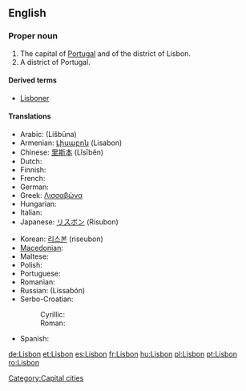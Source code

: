 {{wikipedia}}
==English==

===Proper noun===
{{en-proper noun}}

# The capital of [[Portugal]] and of the district of Lisbon.
# A district of Portugal.

====Derived terms====
*[[Lisboner]]

====Translations====
{{trans-top|capital of Portugal}}
* Arabic: {{Arab|[[لشبونة]]}} (Lišbūna) {{f}}
* Armenian: [[Լիսաբոն]] (Lisabon)
* Chinese: [[里斯本]] (Lǐsīběn)
* Dutch: {{t-|nl|Lissabon}}
* Finnish: {{t+|fi|Lissabon}}
* French: {{t+|fr|Lisbonne|f}}
* German: {{t+|de|Lissabon|n}}
* Greek: [[Λισσαβώνα]]
* Hungarian: {{t+|hu|Lisszabon}}
* Italian: {{t-|it|Lisbona|f}}
* Japanese: [[リスボン]] (Risubon)
{{trans-mid}}
* Korean: [[리스본]] (riseubon)
* [[Macedonian]]: {{t|mk|Лисабон|m|tr=Lísabon|sc=Cyrl|xs=Macedonian}}
* Maltese: {{t-|mt|Lisbona|xs=Maltese}}
* Polish: {{t+|pl|Lizbona|f}}
* Portuguese: {{t+|pt|Lisboa|f}}
* Romanian: {{t+|ro|Lisabona}}
* Russian: {{t|ru|Лиссабон|m|sc=Cyrl}} (Lissabón)
* Serbo-Croatian:
*: Cyrillic: {{tø|sh|Лисабон|m|sc=Cyrl|xs=Serbo-Croatian}}
*: Roman: {{tø|sh|Lisabon|m|xs=Serbo-Croatian}}
* Spanish: {{t+|es|Lisboa|f}}
{{trans-bottom}}

[[Category:Capital cities]]

[[de:Lisbon]]
[[et:Lisbon]]
[[es:Lisbon]]
[[fr:Lisbon]]
[[hu:Lisbon]]
[[pl:Lisbon]]
[[pt:Lisbon]]
[[ro:Lisbon]]